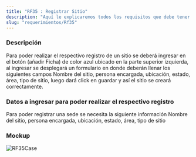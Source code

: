 ```yaml
---
title: "RF35 : Registrar Sitio"
description: "Aquí le explicaremos todos los requisitos que debe tener para poder usar nuestro software."
slug: "requerimientos/Rf35"
---
```



<h3>Descripción</h3>
Para poder realizar el respectivo registro de un sitio se deberá ingresar en el botón
(añadir Ficha) de color azul ubicado en la parte superior izquierda, al ingresar
se desplegará un formulario en donde deberán llenar los siguientes campos Nombre
del sitio, persona encargada, ubicación, estado, área, tipo de sitio, luego dará
click en guardar y así el sitio se creará correctamente.
<h3>Datos a ingresar para poder realizar el respectivo registro</h3>
Para poder registrar una sede se necesita la siguiente información Nombre del sitio,
persona encargada, ubicación, estado, área, tipo de sitio

<h3>Mockup</h3>
<Image src={RF35Case} alt="RF35Case" width={3148} height={2270} />
